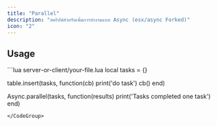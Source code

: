 ```yaml
---
title: "Parallel"
description: "สคริปต์สำหรับเพิ่มการทำงานแบบ Async (esx/async Forked)"
icon: "2"
---
```


## Usage

<CodeGroup>
```lua server-or-client/your-file.lua
local tasks = {}

table.insert(tasks, function(cb)
    print('do task')
    cb()
end)

Async.parallel(tasks, function(results)
    print('Tasks completed one task')
end)
```
</CodeGroup>